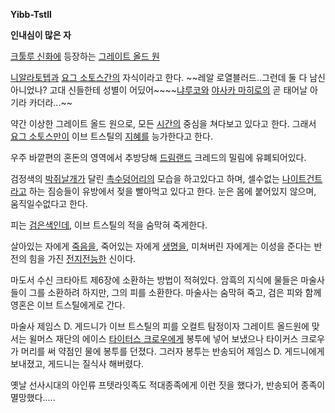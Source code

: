 '''Yibb-Tstll'''

'''인내심이 많은 자'''

[[크툴루 신화]]에 등장하는 [[그레이트 올드 원]]

[[니알라토텝]]과 [[요그 소토스]]간의 자식이라고 한다. ~~레알 로열블러드..그런데 둘 다 남신 아니었나? 고대 신들한테 성별이 어딨어~~~~[[냐루코]]와 [[야사카 마히로]]의 곧 태어날 아기라 카더라...~~


약간 이상한 그레이트 올드 원으로, 모든 [[시간]]의 중심을 쳐다보고 있다고 한다. 그래서 [[요그 소토스]]만이 이브 트스틸의 [[지혜]]를 능가한다고 한다.

우주 바깥편의 혼돈의 영역에서 추방당해 [[드림랜드]] 크레드의 밀림에 유폐되어있다.

검정색의 [[박쥐]][[날개]]가 달린 [[촉수]]덩어리의 모습을 하고있다고 하며, 셀수없는 [[나이트건트]]라고 하는 짐승들이 유방에서 젖을 빨아먹고 있다고 한다. 눈은 몸에 붙어있지 않으며, 움직일수없다고 한다.

피는 [[검은색]]인데, 이브 트스틸의 적을 숨막혀 죽게한다.

살아있는 자에게 [[죽음]]을, 죽어있는 자에게 [[생명]]을, 미쳐버린 자에게는 이성을 준다는 반전의 힘을 가진 [[전지전능]]한 신이다.

마도서 수신 크타아트 제6장에 소환하는 방법이 적혀있다. 암흑의 지식에 물들은 마술사들이 그를 소환하려 하지만, 그의 피를 소환한다. 마술사는 숨막혀 죽고, 검은 피와 함께 영혼은 이브 트스틸에게로 간다.

마술사 제임스 D. 게드니가 이브 트스틸의 피를 오컬트 탐정이자 그레이트 올드원에 맞서는 윌머스 재단의 에이스 [[타이터스 크로우]]에게 봉투에 넣어 보냈으나 타이커스 크로우가 머리를 써 약점인 물에 봉투를 던졌다. 그러자 봉투는 반송되어 제임스 D. 게드니에게 보내졌고, 게드니는 질식사 해버렸다.

옛날 선사시대의 아인류 프텟라잇족도 적대종족에게 이런 짓을 했다가, 반송되어 종족이 멸망했다.....
